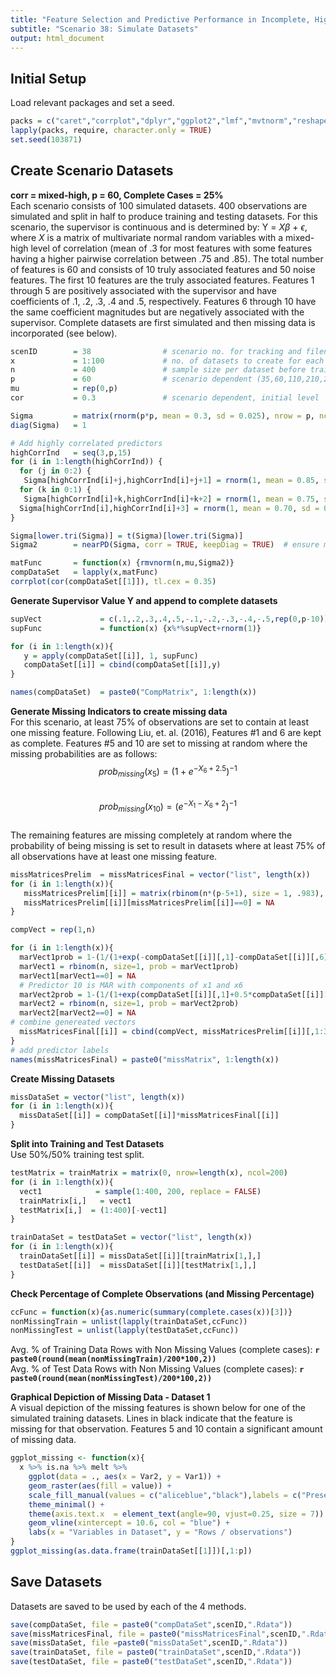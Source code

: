 ---
title: "Feature Selection and Predictive Performance in Incomplete, Higher-Dimensional Datasets"
subtitle: "Scenario 38: Simulate Datasets"
output: html_document
---

## Initial Setup 
Load relevant packages and set a seed.    
```{r Load Packages, echo = T, results = 'hide', message = F, warning = F}
packs = c("caret","corrplot","dplyr","ggplot2","lmf","mvtnorm","reshape2")
lapply(packs, require, character.only = TRUE)
set.seed(103871)
```

## Create Scenario Datasets   
**corr = mixed-high, p = 60, Complete Cases = 25%**  
Each scenario consists of 100 simulated datasets. 400 observations are simulated and split in half to produce training and testing datasets. For this scenario, the supervisor is continuous and is determined by: Y = *X*$\beta$ + $\epsilon$, where *X* is a matrix of multivariate normal random variables with a mixed-high level of correlation (mean of .3 for most features with some features having a higher pairwise correlation between .75 and .85). The total number of features is 60 and consists of 10 truly associated features and 50 noise features. The first 10 features are the truly associated features. Features 1 through 5 are positively associated with the supervisor and have coefficients of .1, .2, .3, .4 and .5, respectively. Features 6 through 10 have the same coefficient magnitudes but are negatively associated with the supervisor.  Complete datasets are first simulated and then missing data is incorporated (see below).    
```{r DataSet, fig.align = 'center', fig.cap="Fig. 1: Correlation plot for 1st sample dataset"}
scenID        = 38                # scenario no. for tracking and filenames
x             = 1:100             # no. of datasets to create for each scenario
n             = 400               # sample size per dataset before train/test split
p             = 60                # scenario dependent (35,60,110,210,260)
mu            = rep(0,p)
cor           = 0.3               # scenario dependent, initial level

Sigma         = matrix(rnorm(p*p, mean = 0.3, sd = 0.025), nrow = p, ncol = p)
diag(Sigma)   = 1

# Add highly correlated predictors
highCorrInd   = seq(3,p,15)
for (i in 1:length(highCorrInd)) {
  for (j in 0:2) {
   Sigma[highCorrInd[i]+j,highCorrInd[i]+j+1] = rnorm(1, mean = 0.85, sd = 0.02)}
  for (k in 0:1) {
   Sigma[highCorrInd[i]+k,highCorrInd[i]+k+2] = rnorm(1, mean = 0.75, sd = 0.02)}
  Sigma[highCorrInd[i],highCorrInd[i]+3] = rnorm(1, mean = 0.70, sd = 0.02)
}

Sigma[lower.tri(Sigma)] = t(Sigma)[lower.tri(Sigma)]
Sigma2        = nearPD(Sigma, corr = TRUE, keepDiag = TRUE)  # ensure matrix is pos. semidefinite

matFunc       = function(x) {rmvnorm(n,mu,Sigma2)}
compDataSet   = lapply(x,matFunc)
corrplot(cor(compDataSet[[1]]), tl.cex = 0.35)
```

**Generate Supervisor Value Y and append to complete datasets**  
```{r}
supVect             = c(.1,.2,.3,.4,.5,-.1,-.2,-.3,-.4,-.5,rep(0,p-10))  
supFunc             = function(x) {x%*%supVect+rnorm(1)}

for (i in 1:length(x)){ 
   y = apply(compDataSet[[i]], 1, supFunc)               
   compDataSet[[i]] = cbind(compDataSet[[i]],y)
}

names(compDataSet)  = paste0("CompMatrix", 1:length(x))
```

**Generate Missing Indicators to create missing data**  
For this scenario, at least 75% of observations are set to contain at least one missing feature. Following Liu, et. al. (2016), Features #1 and 6 are kept as complete.  Features #5 and 10 are set to missing at random where the missing probabilities are as follows:
$$prob_{missing}(x_5) = (1+e^{-X_6+2.5})^{-1} $$  
$$prob_{missing}(x_{10}) = (e^{-X_1-X_6+2})^{-1}$$  
The remaining features are missing completely at random where the probability of being missing is set to result in datasets where at least 75% of all observations have at least one missing feature.  
```{r}
missMatricesPrelim  = missMatricesFinal = vector("list", length(x))
for (i in 1:length(x)){
   missMatricesPrelim[[i]] = matrix(rbinom(n*(p-5+1), size = 1, .983), n, p-5+1)   # prob of nonmissing, change by scenario
   missMatricesPrelim[[i]][missMatricesPrelim[[i]]==0] = NA
}

compVect = rep(1,n)

for (i in 1:length(x)){
  marVect1prob = 1-(1/(1+exp(-compDataSet[[i]][,1]-compDataSet[[i]][,6]+2)))  # MAR for predictor 5
  marVect1 = rbinom(n, size=1, prob = marVect1prob)
  marVect1[marVect1==0] = NA
  # Predictor 10 is MAR with components of x1 and x6
  marVect2prob = 1-(1/(1+exp(compDataSet[[i]][,1]+0.5*compDataSet[[i]][,6]+2)))
  marVect2 = rbinom(n, size=1, prob = marVect2prob)
  marVect2[marVect2==0] = NA
# combine genereated vectors
  missMatricesFinal[[i]] = cbind(compVect, missMatricesPrelim[[i]][,1:3],marVect1,compVect ,missMatricesPrelim[[i]][,4:6],marVect2,missMatricesPrelim[[i]][,7:(p-4)],compVect)          
}
# add predictor labels
names(missMatricesFinal) = paste0("missMatrix", 1:length(x))
```

**Create Missing Datasets**
```{r}
missDataSet = vector("list", length(x))
for (i in 1:length(x)){
  missDataSet[[i]] = compDataSet[[i]]*missMatricesFinal[[i]]
}
```

**Split into Training and Test Datasets**   
Use 50%/50% training test split.  
```{r}
testMatrix = trainMatrix = matrix(0, nrow=length(x), ncol=200)
for (i in 1:length(x)){
  vect1            = sample(1:400, 200, replace = FALSE)
  trainMatrix[i,]   = vect1
  testMatrix[i,]  = (1:400)[-vect1]
}

trainDataSet = testDataSet = vector("list", length(x))  
for (i in 1:length(x)){
  trainDataSet[[i]] = missDataSet[[i]][trainMatrix[1,],]
  testDataSet[[i]]  = missDataSet[[i]][testMatrix[1,],]
}
```

**Check Percentage of Complete Observations (and Missing Percentage)**
```{r}
ccFunc = function(x){as.numeric(summary(complete.cases(x))[3])}
nonMissingTrain = unlist(lapply(trainDataSet,ccFunc))
nonMissingTest = unlist(lapply(testDataSet,ccFunc))
```
Avg. % of Training Data Rows with Non Missing Values (complete cases): **`r paste0(round(mean(nonMissingTrain)/200*100,2))`**   
Avg. % of Test Data Rows with Non Missing Values (complete cases): **`r paste0(round(mean(nonMissingTest)/200*100,2))`**  
  
**Graphical Depiction of Missing Data - Dataset 1**  
A visual depiction of the missing features is shown below for one of the simulated training datasets. Lines in black indicate that the feature is missing for that observation. Features 5 and 10 contain a significant amount of missing data.  
```{r, fig.dim=c(10,5), fig.align='center',fig.cap="Fig. 2: Missing Data Plot for 1st Training Dataset"}
ggplot_missing <- function(x){
  x %>% is.na %>% melt %>%
    ggplot(data = ., aes(x = Var2, y = Var1)) +
    geom_raster(aes(fill = value)) +
    scale_fill_manual(values = c("aliceblue","black"),labels = c("Present","Missing"))+
    theme_minimal() + 
    theme(axis.text.x  = element_text(angle=90, vjust=0.25, size = 7)) + 
    geom_vline(xintercept = 10.6, col = "blue") +
    labs(x = "Variables in Dataset", y = "Rows / observations")
}
ggplot_missing(as.data.frame(trainDataSet[[1]])[,1:p])
```
  
## Save Datasets
Datasets are saved to be used by each of the 4 methods.  
```{r}
save(compDataSet, file = paste0("compDataSet",scenID,".Rdata"))
save(missMatricesFinal, file = paste0("missMatricesFinal",scenID,".Rdata"))
save(missDataSet, file =paste0("missDataSet",scenID,".Rdata"))
save(trainDataSet, file = paste0("trainDataSet",scenID,".Rdata"))
save(testDataSet, file = paste0("testDataSet",scenID,".Rdata"))
```
























